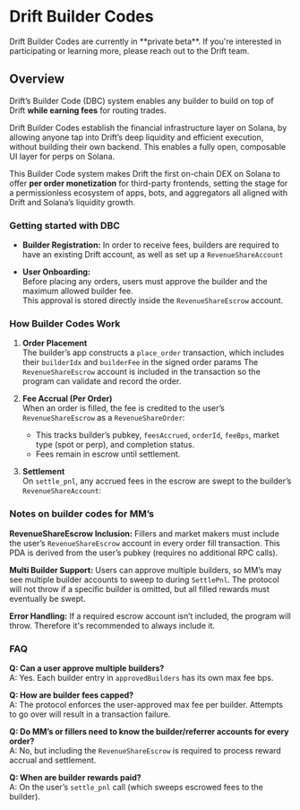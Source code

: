 
# Drift Builder Codes

<Callout type="info" emoji="ℹ️">
Drift Builder Codes are currently in **private beta**. If you're interested in participating or learning more, please reach out to the Drift team.
</Callout>

## Overview

Drift’s Builder Code (DBC) system enables any builder to build on top of Drift **while earning fees** for routing trades.

Drift Builder Codes establish the financial infrastructure layer on Solana, by allowing anyone tap into Drift’s deep liquidity and efficient execution, without building their own backend. This enables a fully open, composable UI layer for perps on Solana.

This Builder Code system makes Drift the first on-chain DEX on Solana to offer **per order monetization** for third-party frontends, setting the stage for a permissionless ecosystem of apps, bots, and aggregators all aligned with Drift and Solana’s liquidity growth. 

### Getting started with DBC

- **Builder Registration:**
In order to receive fees, builders are required to have an existing Drift account, as well as set up a `RevenueShareAccount`

- **User Onboarding:**  
Before placing any orders, users must approve the builder and the maximum allowed builder fee.  
This approval is stored directly inside the `RevenueShareEscrow` account.

### How Builder Codes Work

1. **Order Placement**  
   The builder’s app constructs a `place_order` transaction, which includes their `builderIdx` and `builderFee` in the signed order params 
   The `RevenueShareEscrow` account is included in the transaction so the program can validate and record the order.

2. **Fee Accrual (Per Order)**  
When an order is filled, the fee is credited to the user’s `RevenueShareEscrow` as a `RevenueShareOrder`:
   - This tracks builder’s pubkey, `feesAccrued`, `orderId`, `feeBps`, market type (spot or perp), and completion status.
   - Fees remain in escrow until settlement.

3. **Settlement**  
   On `settle_pnl`, any accrued fees in the escrow are swept to the builder’s `RevenueShareAccount`:

### Notes on builder codes for MM’s

**RevenueShareEscrow Inclusion:**  Fillers and market makers must include the user’s `RevenueShareEscrow` account in every order fill transaction. This PDA is derived from the user’s pubkey (requires no additional RPC calls).

**Multi Builder Support:**  Users can approve multiple builders, so MM’s may see multiple builder accounts to sweep to during `SettlePnl`. The protocol will not throw if a specific builder is omitted, but all filled rewards must eventually be swept.

**Error Handling:**  If a required escrow account isn’t included, the program will throw. Therefore it's recommended to always include it.

### FAQ

**Q: Can a user approve multiple builders?**  
A: Yes. Each builder entry in `approvedBuilders` has its own max fee bps.

**Q: How are builder fees capped?**  
A: The protocol enforces the user-approved max fee per builder. Attempts to go over will result in a transaction failure.

**Q: Do MM’s or fillers need to know the builder/referrer accounts for every order?**  
A: No, but including the `RevenueShareEscrow` is required to process reward accrual and settlement.

**Q: When are builder rewards paid?**  
A: On the user’s `settle_pnl` call (which sweeps escrowed fees to the builder).
